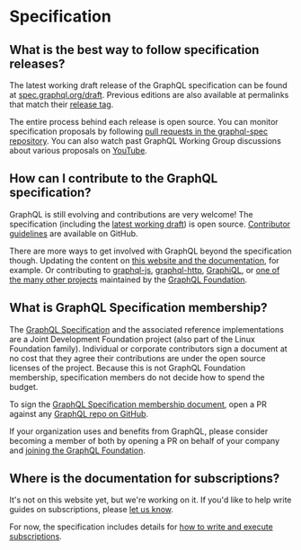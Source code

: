 # Specification

## What is the best way to follow specification releases?

The latest working draft release of the GraphQL specification can be found at
[spec.graphql.org/draft](https://spec.graphql.org/draft/). Previous editions are
also available at permalinks that match their
[release tag](https://github.com/graphql/graphql-spec/releases).

The entire process behind each release is open source. You can monitor
specification proposals by following
[pull requests in the graphql-spec repository](https://github.com/graphql/graphql-spec/pulls).
You can also watch past GraphQL Working Group discussions about various
proposals on
[YouTube](https://www.youtube.com/channel/UCERcwLeheOXp_u61jEXxHMA).

## How can I contribute to the GraphQL specification?

GraphQL is still evolving and contributions are very welcome! The specification
(including the [latest working draft](https://spec.graphql.org/)) is open
source.
[Contributor guidelines](https://github.com/graphql/graphql-spec/blob/main/CONTRIBUTING.md)
are available on GitHub.

There are more ways to get involved with GraphQL beyond the specification
though. Updating the content on
[this website and the documentation](https://github.com/graphql/graphql.github.io),
for example. Or contributing to
[graphql-js](https://github.com/graphql/graphql-js),
[graphql-http](https://github.com/graphql/graphql-http),
[GraphiQL](https://github.com/graphql/graphiql), or
[one of the many other projects](https://github.com/graphql/) maintained by the
[GraphQL Foundation](#what-is-the-graphql-foundation).

## What is GraphQL Specification membership?

The [GraphQL Specification](https://specification.graphql.org) and the
associated reference implementations are a Joint Development Foundation project
(also part of the Linux Foundation family). Individual or corporate contributors
sign a document at no cost that they agree their contributions are under the
open source licenses of the project. Because this is not GraphQL Foundation
membership, specification members do not decide how to spend the budget.

To sign the
[GraphQL Specification membership document](https://github.com/graphql/graphql-wg/tree/HEAD/membership),
open a PR against any [GraphQL repo on GitHub](https://github.com/graphql).

If your organization uses and benefits from GraphQL, please consider becoming a
member of both by opening a PR on behalf of your company and
[joining the GraphQL Foundation](https://join.graphql.org).

## Where is the documentation for subscriptions?

It's not on this website yet, but we're working on it. If you'd like to help
write guides on subscriptions, please
[let us know](https://github.com/graphql/graphql.github.io/issues/993).

For now, the specification includes details for
[how to write and execute subscriptions](https://spec.graphql.org/draft/#sec-Subscription).
